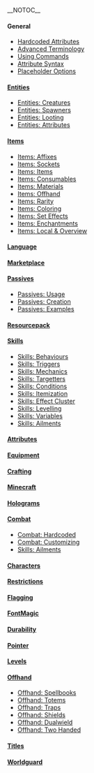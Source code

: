 __NOTOC__

==== General ====
* [[Hardcoded Attributes]]
* [[Advanced Terminology]]
* [[Using Commands]]
* [[Attribute Syntax]]
* [[Placeholder Options]]

==== [[Entities]] ====  
* [[Entities: Creatures]] 
* [[Entities: Spawners]] 
* [[Entities: Looting]] 
* [[Entities: Attributes]]
==== [[Items]] ====  
* [[Items: Affixes]]   
* [[Items: Sockets]]  
* [[Items: Items]]  
* [[Items: Consumables]]  
* [[Items: Materials]]  
* [[Items: Offhand]]  
* [[Items: Rarity]]
* [[Items: Coloring]]
* [[Items: Set Effects]]
* [[Items: Enchantments]]
* [[Items: Local & Overview]]
==== [[Language]]  ====
==== [[Marketplace]]  ====
==== [[Passives]]  ====
* [[Passives: Usage]] 
* [[Passives: Creation]] 
* [[Passives: Examples]]
==== [[Resourcepack]]  ====
==== [[Skills]]  ====
* [[Skills: Behaviours]] 
* [[Skills: Triggers]] 
* [[Skills: Mechanics]] 
* [[Skills: Targetters]] 
* [[Skills: Conditions]] 
* [[Skills: Itemization]] 
* [[Skills: Effect Cluster]] 
* [[Skills: Levelling]] 
* [[Skills: Variables]] 
* [[Skills: Ailments]]
==== [[Attributes]]  ====
==== [[Equipment]]  ====
==== [[Crafting]]  ====
==== [[Minecraft]]  ====
==== [[Holograms]]  ====
==== [[Combat]] ====
* [[Combat: Hardcoded]] 
* [[Combat: Customizing]] 
* [[Skills: Ailments]]
==== [[Characters]]  ====
==== [[Restrictions]]  ====
==== [[Flagging]] ====
==== [[FontMagic]]  ====
==== [[Durability]] ====
==== [[Pointer]]  ====
==== [[Levels]]  ====
==== [[Offhand]]  ====
* [[Offhand: Spellbooks]] 
* [[Offhand: Totems]] 
* [[Offhand: Traps]] 
* [[Offhand: Shields]] 
* [[Offhand: Dualwield]] 
* [[Offhand: Two Handed]]
==== [[Titles]]  ====
==== [[Worldguard]]  ====